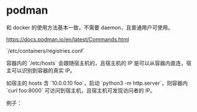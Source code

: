 = podman =

和 docker 的使用方法基本一致，不需要 daemon，且普通用户可使用。

https://docs.podman.io/en/latest/Commands.html

`/etc/containers/registries.conf`

{{{toml
unqualified-search-registries = ["docker.io"]
#[[registry]]
#prefix = "docker.io"
#location = "hub-mirror.c.163.com"
}}}

容器内的 `/etc/hosts` 会跟随宿主机的，且宿主机的 IP 是可以从容器内直连，宿主可以识别到容器的真实 IP。

如宿主的 hosts 含 `10.0.0.10 foo`，启动 `python3 -m http.server`，则容器内 `curl foo:8000` 可访问到宿主机，且宿主机可发现访问者的 IP。

例子：
{{{sh
podman run --name ss -e PASSWORD=x*** -e METHOD=aes-256-cfb -p 127.1.1.1:58388:8388 -d shadowsocks/shadowsocks-libev
#
# ...
podman container start ss
}}}
